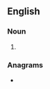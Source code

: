 ==English==

===Noun===
{{head|en|noun plural form}}

# {{plural of|babbler|lang=en}}

===Anagrams===
* {{anagrams|en|blabbers|brabbles}}